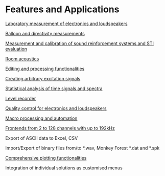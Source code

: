 # Features and Applications

[Laboratory measurement of electronics and loudspeakers](/en/features/laboratory-measurement-of-electronics-and-loudspeakers)

[Balloon and directivity measurements](/en/features/balloon-and-directivity)

[Measurement and calibration of sound reinforcement systems and STI evaluation](/en/features/measurement-and-calibration-of-sound-reinforcement-systems-and-sti-evaluation)

[Room acoustics](/en/features/room-acoustics)

[Editing and processing functionalities](/en/features/editing-and-processing-functionalities)

[Creating arbitrary excitation signals](/en/features/creating-arbitrary-excitation-signals)

[Statistical analysis of time signals and spectra](/en/features/statistical-analysis-of-time-signals-and-spectra)

[Level recorder](/en/features/level-recorder)

[Quality control for electronics and loudspeakers](/en/features/quality-control-for-electronics-and-loudspeakers)

[Macro processing and automation](/en/features/macro-processing-and-automation)

[Frontends from 2 to 128 channels with up to 192kHz](/en/help/adda/supported-hardware)

Export of ASCII data to Excel, CSV

Import/Export of binary files from/to *.wav, Monkey Forest *.dat and *.spk

[Comprehensive plotting functionalities](/en/features/plotting-functionalities)

Integration of individual solutions as customised menus
